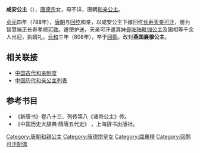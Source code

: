 {{東亞女性歷史人物
| 名稱=咸安公主
| 身份=[[唐朝|唐朝]]公主
| 畫像=
| 說明=
| 姓=李
| 名=
| 封爵=[[公主|公主]]
| 位號=
| 封號=咸安公主、燕国公主
| 出生年=
| 逝世年=808年
| 諡號=襄穆
| 墳墓=
| 父親=[[唐德宗|唐德宗]][[李适|李适]]
| 同胞兄弟=
| 母親=
|}}
'''咸安公主'''（{{bd|8世纪|？|808年|catIdx=Li,李}}），[[唐德宗|唐德宗]]女，母不详，唐朝[[和亲公主|和亲公主]]。

[[貞元_(唐朝)|贞元]]四年（788年），[[唐朝|唐朝]]与[[回纥|回纥]]和亲，以咸安公主下嫁回纥[[长寿天亲可汗|长寿天亲可汗]]，册为智慧端正长寿孝顺[[可敦|可敦]]。遣使护送，天亲可汗遣其妹[[骨咄陆毗伽公主|骨咄陆毗伽公主]]及国相等千余人出迎，执婿礼。[[元和_(唐宪宗)|元和]]三年（808年），卒于[[回鹘|回鹘]]。改封'''燕国襄穆公主'''。

==相关联接==
{{Wikisource|祭咸安公主文}}
*[[中国古代和亲制度|中国古代和亲制度]]
*[[中国历代和亲公主列表|中国历代和亲公主列表]]

== 参考书目 ==
* 《新唐书》卷八十三、列传第八《诸帝公主》传。
* 《中国历史大辞典·隋唐五代史》 ，上海辞书出版社。

[[Category:唐朝和親公主|Category:唐朝和親公主]]
[[Category:唐德宗皇女|Category:唐德宗皇女]]
[[Category:諡襄穆|Category:諡襄穆]]
[[Category:回鹘可汗配偶|Category:回鹘可汗配偶]]